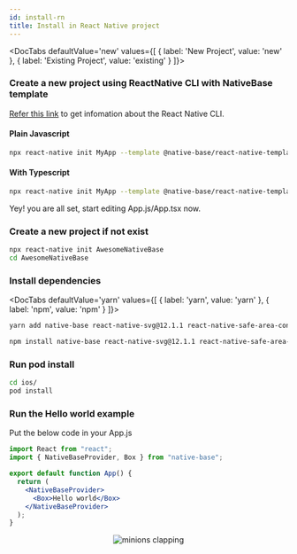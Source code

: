 ```yaml
---
id: install-rn
title: Install in React Native project
---
```



<DocTabs
  defaultValue='new'
  values={[
  { label: 'New Project', value: 'new' },
  { label: 'Existing Project', value: 'existing' }
  ]}>

<DocTabItem value="new">

### Create a new project using ReactNative CLI with NativeBase template

[Refer this link](https://github.com/react-native-community/cli#about) to get infomation about the React Native CLI.

<h4 style={{marginTop:"40px"}} className="mt-8 font-mono">Plain Javascript</h4>
<Box maxWidth="750px">

```bash
npx react-native init MyApp --template @native-base/react-native-template
```

</Box>

<h4 className="mt-8 font-mono">With Typescript</h4>
<Box maxWidth="750px">

```bash
npx react-native init MyApp --template @native-base/react-native-template-typescript
```

</Box>

Yey! you are all set, start editing App.js/App.tsx now.

</DocTabItem>

<DocTabItem value="existing">

### Create a new project if not exist

```bash
npx react-native init AwesomeNativeBase
cd AwesomeNativeBase
```

### Install dependencies

<DocTabs
defaultValue='yarn'
values={[
{ label: 'yarn', value: 'yarn' },
{ label: 'npm', value: 'npm' }
]}>

<DocTabItem value="yarn">

```bash
yarn add native-base react-native-svg@12.1.1 react-native-safe-area-context@3.3.2
```

</DocTabItem>

<DocTabItem value="npm">

```bash
npm install native-base react-native-svg@12.1.1 react-native-safe-area-context@3.3.2
```

</DocTabItem>

</DocTabs>

### Run pod install

```bash
cd ios/
pod install
```

### Run the Hello world example

Put the below code in your App.js

```jsx
import React from "react";
import { NativeBaseProvider, Box } from "native-base";

export default function App() {
  return (
    <NativeBaseProvider>
      <Box>Hello world</Box>
    </NativeBaseProvider>
  );
}
```

</DocTabItem>

</DocTabs>

<Center>
  <AspectRatio ratio={2.21} w="100%" maxW="500">
    <Image source={{ uri: "/img/minion.gif" }} alt="minions clapping" />
  </AspectRatio>
</Center>

<Box>
  <Box mt="4" mb="8">
    <HStack pl="0" ml="0" space="4">
      <TileLink
        title="Customize NativeBaseProvider"
        url="setup-provider"
        description="NativeBaseProvider provides theme throughout your application"
        className="bg-blueGray-600 mt-2"
      />
      <TileLink
        title="Theme"
        url="default-theme"
        description="Read more about the default NativeBase theme and how to override it"
        className="bg-blueGray-600  mt-2"
      />
    </HStack>
    <Box mt="2" pl="0" ml="0">
      <TileLink
        title="Utility props"
        url="utility-props"
        description="Shorthands of commonly used styling props which maps with the provided theme"
        className="bg-blueGray-600"
      />
    </Box>
  </Box>
</Box>
